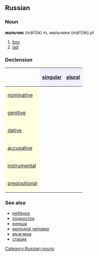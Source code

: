 ==Russian==
[[Category:Russian nouns]]
===Noun===
'''мальчик''' (mál’čik) ''m'', мальчики (mál’čiki) ''pl''

#[[boy]]
#[[lad]]

===Declension===
{| border="1" cellpadding="4" cellspacing="0"
!
! style="background-color: #EFEFFF" align="center"|[[singular]]
! style="background-color: #EFEFFF" align="center"|[[plural]]
|-
! style="background-color: #FFFFE0" align="left"|[[nominative case|nominative]]
| align="center"|{{Unicode|ма́льчик}}
| align="center"|{{Unicode|ма́льчики}}
|-
! style="background-color: #FFFFE0" align="left"|[[genitive case|genitive]]
| align="center"|{{Unicode|ма́льчика}}
| align="center"|{{Unicode|ма́льчиков}}
|-
! style="background-color: #FFFFE0" align="left"|[[dative case|dative]]
| align="center"|{{Unicode|ма́льчику}}
| align="center"|{{Unicode|ма́льчикам}}
|-
! style="background-color: #FFFFE0" align="left"|[[accusative case|accusative]]
| align="center"|{{Unicode|ма́льчика}}
| align="center"|{{Unicode|ма́льчиков}}
|-
! style="background-color: #FFFFE0" align="left"|[[instrumental case|instrumental]]
| align="center"|{{Unicode|ма́льчиком}}
| align="center"|{{Unicode|ма́льчиками}}
|-
! style="background-color: #FFFFE0" align="left"|[[prepositional case|prepositional]]
| align="center"|{{Unicode|о ма́льчике}}
| align="center"|{{Unicode|о ма́льчиках}}
|}

===See also===
*[[ребёнок]]
*[[подросток]]
*[[юноша]]
*[[молодой человек]]
*[[мужчина]]
*[[старик]]